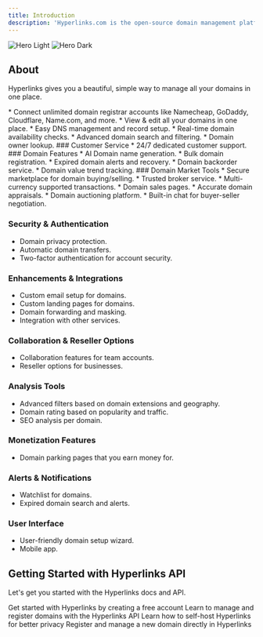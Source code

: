 ```yaml
---
title: Introduction
description: 'Hyperlinks.com is the open-source domain management platform for all.'
---
```


<img
  className="block dark:hidden"
  src="https://github.com/hyperlinkscom/.github/assets/91486218/a73c2a06-29de-4acb-809e-cda1617a3424"
  alt="Hero Light"
/>
<img
  className="hidden dark:block"
  src="/images/hero-dark.svg"
  alt="Hero Dark"
/>


## About

Hyperlinks gives you a beautiful, simple way to manage all your domains in one place.

<AccordionGroup>
  <Accordion icon="flag" iconType="duotone" title="Features">
  * Connect unlimited domain registrar accounts like Namecheap, GoDaddy, Cloudflare, Name.com, and more.
  * View & edit all your domains in one place.
  * Easy DNS management and record setup.
  * Real-time domain availability checks.
  * Advanced domain search and filtering.
  * Domain owner lookup.
  </Accordion>
  <Accordion icon="map" iconType="duotone" title="Roadmap">
  ### Customer Service
  * 24/7 dedicated customer support.
  ### Domain Features
  * AI Domain name generation.
  * Bulk domain registration.
  * Expired domain alerts and recovery.
  * Domain backorder service.
  * Domain value trend tracking.
  ### Domain Market Tools
  * Secure marketplace for domain buying/selling.
  * Trusted broker service.
  * Multi-currency supported transactions.
  * Domain sales pages.
  * Accurate domain appraisals.
  * Domain auctioning platform.  
  * Built-in chat for buyer-seller negotiation.

  ### Security & Authentication
  * Domain privacy protection.
  * Automatic domain transfers.
  * Two-factor authentication for account security.
  ### Enhancements & Integrations
  * Custom email setup for domains.
  * Custom landing pages for domains.
  * Domain forwarding and masking.
  * Integration with other services.
  ### Collaboration & Reseller Options
  * Collaboration features for team accounts.
  * Reseller options for businesses.
  ### Analysis Tools
  * Advanced filters based on domain extensions and geography.
  * Domain rating based on popularity and traffic.
  * SEO analysis per domain.
  ### Monetization Features
  * Domain parking pages that you earn money for.
  ### Alerts & Notifications
  * Watchlist for domains.
  * Expired domain search and alerts.
  ### User Interface
  * User-friendly domain setup wizard.
  * Mobile app.
  </Accordion>
</AccordionGroup>


## Getting Started with Hyperlinks API

Let's get you started with the Hyperlinks docs and API.

<CardGroup cols={2}>
  <Card
    title="Create a free account"
    icon="user-plus"
    iconType="duotone"
    href="https://hyperlinks.com"
  >
    Get started with Hyperlinks by creating a free account
  </Card>
  <Card
    title="Try our API"
    icon="code"
    iconType="duotone"
    href="https://docs.hyperlinks.com/api-reference/introduction"
  >
    Learn to manage and register domains with the Hyperlinks API
  </Card>
  <Card
    title="Self-host Hyperlinks"
    icon="building"
    iconType="duotone"
    href="https://mintlify.com/docs/components/accordion"
  >
    Learn how to self-host Hyperlinks for better privacy
  </Card>
  <Card
    title="Register a new domain"
    icon="globe"
    iconType="duotone"
    href="https://mintlify.com/showcase"
  >
    Register and manage a new domain directly in Hyperlinks
  </Card>
</CardGroup>
